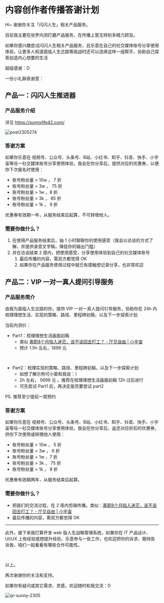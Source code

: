 # 内容创作者传播答谢计划

Hi~ 谢谢你关注「闪闪人生」相关产品服务。

目前我主要在张罗内测打磨产品服务，在传播上暂无特别多精力顾及。

如果你感兴趣尝试闪闪人生相关产品服务，且乐意在自己的社交媒体账号分享使用体验，让更多人知道面临人生岔路等挑战时还可以选择这样一组帮手，协助自己探索创造内心想要的生活

超级感谢：D

一份小礼聊表谢意：

## 产品一：闪闪人生推进器 

### 产品服务介绍

详见 https://sunnylife42.com/

![post2305274](https://cdn.sunnyhuang.net/share/bzKH7n.jpg ':size=280')


### 答谢方案

如果你乐意在 视频号、公众号、头条号、B站、小红书、知乎、抖音、快手、小宇宙等任一社交媒体账号分享使用体验，我会在你分享后，提供对应的优惠券，以便你下次报名时使用：

- 账号粉丝量 > 10w ， 7 折
- 账号粉丝量 > 3w ， 75 折
- 账号粉丝量 > 1w ，8 折
- 账号粉丝量 > 3k ， 85 折
- 账号粉丝量 > 1k ， 9 折

优惠券有效期一年，从服务结束后起算，不可转增他人。

### 需要你做什么？

1. 在使用产品服务结束后，抽 1 小时聊聊你的使用感受（我会以访谈的方式了解，并提供录音文字稿，降低你的输出门槛）
2. 并在访谈结束 2 周内，把使用感受，分享使用体验到自己的社交媒体账号
   1. 最后传播的内容，需双方都觉得 OK 
   2. 如果你在产品服务使用过程中就已有感触想记录分享，也非常欢迎

## 产品二：VIP 一对一真人提问引导服务

### 产品服务简介

由我为面临人生岔路的你，提供 VIP 一对一真人提问引导服务，协助你在 24h 内梳理理想生活、实现的策略、路径、里程碑初稿，以及下一步探索计划

当前内测价：

- Part1：梳理理想生活画面初稿
  - 类似 [离职8个月陷入迷茫，该不该回去打工？ - 厅见自由 | 小宇宙](https://www.xiaoyuzhoufm.com/episode/6422a20c8aca9099d785bd4b)
  - 预计 1.5h 左右，1899 元 

<br />

- Part2：梳理实现的策略、路径、里程碑初稿，以及下一步探索计划
  - 如想了解示例可小窗和我说：）
  - 2h 左右， 5699 元 。推荐在梳理理想生活画面初稿 12h 过后进行
  - 可先尝试 Part1 后，再决定是否要尝试 part2 

PS. 推荐至少提前一周预约

### 答谢方案

如果你乐意在 视频号、公众号、头条号、B站、小红书、知乎、抖音、快手、小宇宙等任一社交媒体账号分享使用体验，我会在你分享后，返还对应折扣的优惠券，供你下次使用或转赠他人使用：

- 账号粉丝量 > 10w ， 5 折
- 账号粉丝量 > 3w ， 6 折
- 账号粉丝量 > 1w ，7 折
- 账号粉丝量 > 3k ， 75 折
- 账号粉丝量 > 1k ， 8 折

优惠券有效期两年，从服务结束后起算。

### 需要你做什么？

- 把我们的交流过程，在 2 周内剪辑传播。类似：[离职8个月陷入迷茫，该不该回去打工？ - 厅见自由 | 小宇宙](https://www.xiaoyuzhoufm.com/episode/6422a20c8aca9099d785bd4b)
- 最后传播的内容，需双方都觉得 OK




---


此外，接下来我打算开发 web 版人生战略管理系统，如果你在 IT 产品设计、UI/UX 上有经验或想提升经验、乐意参与一些工作，也欢迎把你的诉求、期待告诉我，咱们一起看看有哪些合作可能性。


<br />

以上。


再次谢谢你的关注和支持。

如果你有疑问或其它需求、灵感，欢迎随时和我交流：D

![qr-sunny-2305](https://cdn.sunnyhuang.net/share/qr-sunny-2305.jpg/webp ':size=200')